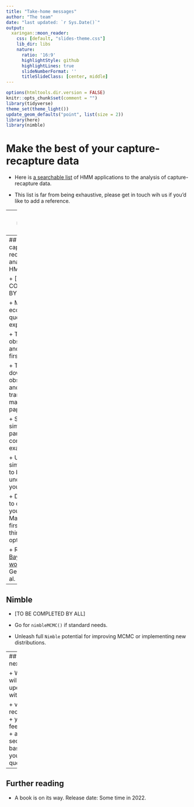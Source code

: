 ```yaml
---
title: "Take-home messages"
author: "The team"
date: "last updated: `r Sys.Date()`"
output:
  xaringan::moon_reader:
    css: [default, "slides-theme.css"]
    lib_dir: libs
    nature:
      ratio: '16:9'
      highlightStyle: github
      highlightLines: true
      slideNumberFormat: ''
      titleSlideClass: [center, middle]
---
```


```r
options(htmltools.dir.version = FALSE)
knitr::opts_chunk$set(comment = "")
library(tidyverse)
theme_set(theme_light())
update_geom_defaults("point", list(size = 2)) 
library(here)
library(nimble)
```


# Make the best of your capture-recapture data

+ Here is [a searchable list](applistHMM.html) of HMM applications to the analysis of capture-recapture data.

+ This list is far from being exhaustive, please get in touch wih us if you'd like to add a reference.

---
class: middle, center

## Bags of tricks for HMM analyses, and Nimble.


---
## Bayesian capture-recapture analysis with HMMs

+ [TO BE COMPLETED BY ALL]

+ Make your ecological question explicit. 

+ Think of observations and states first. 

+ Then write down the observation and transition matrices on paper. 

+ Start simple, all parameters constant for example.

+ Use simulations to better understand your model. 

+ Do not try to optimize your code. Make it work first. Then think of optimization.

+ Read [Bayesian workflow](https://arxiv.org/abs/2011.01808) by Gelman et al. (2021).

---
## Nimble

+ [TO BE COMPLETED BY ALL]

+ Go for `nimbleMCMC()` if standard needs. 

+ Unleash full `Nimble` potential for improving MCMC or implementing new distributions. 

---
## Till next time

+ Website will be updated with

    + video recordings
    + your feedbacks
    + a FAQ section based on your questions

---
## Further reading

+ A book is on its way. Release date: Some time in 2022.
